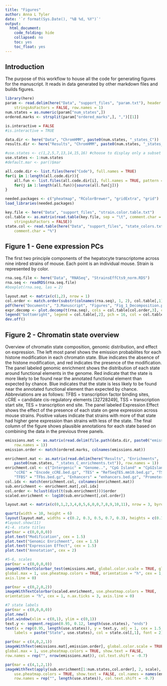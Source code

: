 ```yaml
---
title: "Figures"
author: Anna L Tyler
date: '`r format(Sys.Date(), "%B %d, %Y")`'
output: 
  html_document:
    code_folding: hide
    collapsed: no
    toc: yes
    toc_float: yes
---
```


## Introduction

The purpose of this workflow to house all the code for generating 
figures for the manuscript. It reads in data generated by other
markdown files and builds figures.

```r
library(here)
param <- read.delim(here("Data", "support_files", "param.txt"), header = FALSE, 
    stringsAsFactors = FALSE, row.names = 1)
num.states = as.numeric(param["num_states",])
ordered.marks <- strsplit(param["ordered_marks",], ",")[[1]]

is.interactive = FALSE
#is.interactive = TRUE

data.dir <- here("Data", "ChromHMM", paste0(num.states, "_states_C"))
results.dir <- here("Results", "ChromHMM", paste0(num.states, "_states_C"))

#use.states <- c(1,2,5,7,13,14,15,16) #choose to display only a subset of states
use.states <- 1:num.states
#default.mar <- par()$mar
```


```r
all.code.dir <- list.files(here("Code"), full.names = TRUE)
for(i in 1:length(all.code.dir)){
	all.fun <- list.files(all.code.dir[i], full.names = TRUE, pattern = ".R")
	for(j in 1:length(all.fun)){source(all.fun[j])}
}
```

```r
needed.packages <- c("pheatmap", "RColorBrewer", "gridExtra", "grid")
load_libraries(needed.packages)
```


```r
key.file <- here("Data", "support_files", "strain.color.table.txt")
col.table <- as.matrix(read.table(key.file, sep = "\t", comment.char = "%", 
    stringsAsFactors = FALSE))
state.col <- read.table(here("Data", "support_files", "state_colors.txt"), 
    comment.char = "%")
```

## Figure 1 - Gene expression PCs

The first two principle components of the hepatocyte transcriptome
across nine inbred strains of mouse. Each point is an individual 
mouse. Strain is represented by color. 

```r
rna.seq.file <- here("Data", "RNASeq", "StrainsEffCts9_norm.RDS")
rna.seq <- readRDS(rna.seq.file)
#boxplot(rna.seq, las = 2)

layout.mat <- matrix(c(1,2), nrow = 1)
col.order <- match.order(substr(colnames(rna.seq), 1, 2), col.table[,1], col.table)
pdf(here("Documents", "3.Manuscript", "Figures", "Fig_1_Decomposition.pdf"), width = 5, height = 5)
expr.decomp <- plot.decomp(t(rna.seq), cols = col.table[col.order,3], cex = 1.5)
legend("bottomright", legend = col.table[,2], pch = 16, col = col.table[,3])
dev.off()
```

## Figure 2 - Chromatin state overview

Overview of chromatin state composition, genomic distribution,
and effect on expression. The left most panel shows the emission
probabilites for each histone modification in each chromatin state. 
Blue indicates the absence of the histone modification, and red 
indicates the presence of the modification. The panel labeled
genomic enrichment shows the distribution of each state around 
functional elements in the genome. Red indicate that the
state is more likely to be found near the annotated functional 
element than expected by chance. Blue indicates that the state
is less likely to be found near the annotated functional element
than expected by chance. Abbreviations are as follows: TFBS = 
transcription factor binding sites, cCRE = candidate cis-regulatory
elements [32728249], TSS = transcription start site, TES = transcription 
end site. The panel labeled Expression Effect shows the effect of the 
presence of each state on gene expression across mouse strains. Positive
values indicate that strains with more of that state had higher gene 
expression than strains with less of the state. The final column of the
figure shows plausible annotations for each state based on combining the 
data in the previous three panels. 

```r
emissions.mat <- as.matrix(read.delim(file.path(data.dir, paste0("emissions_", num.states, ".txt")), 
    row.names = 1))
emission.order <- match(ordered.marks, colnames(emissions.mat))

enrichment.mat <- as.matrix(read.delim(here("Results", "Enrichments", 
    paste0(num.states, "_states_C_enrichments.txt")), row.names = 1))
enrichment.col <- c("Intergenic" = "Genome..", "CpG Island" = "CpGIsland.mm10.bed.gz", 
    "cCRE" = "Encode_cCRE.bed.gz", "TES" = "RefSeqTES.mm10.bed.gz", "TSS" = "RefSeqTSS.mm10.bed.gz", 
    "TFBS" = "TFbs.bed.gz", "Enhancers" = "enhancers.bed.gz", "Promoters" = "promoters.bed.gz")
col.idx <- match(enrichment.col, colnames(enrichment.mat))
sub.enrichment <- enrichment.mat[,col.idx]
col.order <- hclust(dist(t(sub.enrichment)))$order
scaled.enrichment <- log10(sub.enrichment[,col.order])

layout.mat <- matrix(c(0,1,2,3,4,0,5,6,0,0,7,8,9,10,11), nrow = 3, byrow = TRUE)

quartz(width = 10, height = 6)
layout(layout.mat, widths = c(0.2, 0.3, 0.5, 0.7, 0.3), heights = c(0.1, 0.02, 1))
#layout.show(11)
#1-4. state titles
par(mar = c(0,0,0,0))
plot.text("Modification", cex = 1.5)
plot.text("Genomic Enrichment", cex = 1.5)
plot.text("Expression Effect", cex = 1.5)
plot.text("Annotation", cex = 2)

#5-6, scales
par(mar = c(0,0,0,0))
imageWithTextColorbar_test(emissions.mat, global.color.scale = TRUE, global.min = 0,
global.max = 1, use.pheatmap.colors = TRUE, orientation = "h", cex = 1, n.ax.ticks = 3,
axis.line = 0)

par(mar = c(0,2,0,2))
imageWithTextColorbar(scaled.enrichment, use.pheatmap.colors = TRUE, 
orientation = "h", cex = 1, n.ax.ticks = 3, axis.line = 0)

#7 state labels
par(mar = c(0,0,0,0))
plot.new()
plot.window(xlim = c(0,1), ylim = c(0,1))
text.y <- segment.region(0.95, 0.12, length(use.states), "ends")
text(x = rep(0.95, length(use.states)), y = text.y, adj = 1, cex = 1.5,
    labels = paste("State", use.states), col = state.col[,1], font = 2)

par(mar = c(4,0,2,1))
imageWithText(emissions.mat[,emission.order], global.color.scale = TRUE, global.min = 0,
global.max = 1, use.pheatmap.colors = TRUE, show.text = FALSE, 
row.names = rep("", nrow(emissions.mat)), col.text.shift = -0.7)

par(mar = c(4,1,2,1))
imageWithText(apply(sub.enrichment[1:num.states,col.order], 2, scale), 
    use.pheatmap.colors = TRUE, show.text = FALSE, col.names = names(enrichment.col)[col.order],
    row.names = rep("", length(use.states)), col.text.shift = -0.7)

```
